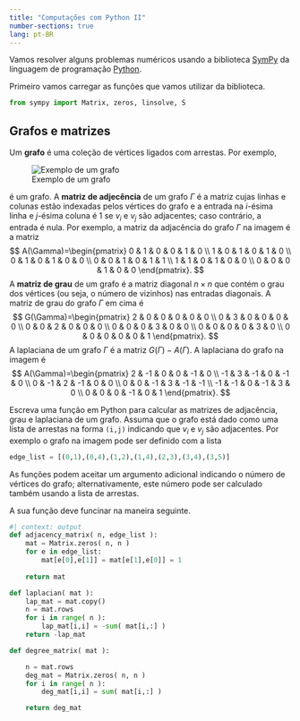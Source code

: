 ```yaml
---
title: "Computações com Python II"
number-sections: true
lang: pt-BR
--- 
```


Vamos resolver alguns problemas numéricos usando a biblioteca [SymPy](https://www.sympy.org/en/index.html) da linguagem de programação [Python](https://www.python.org/).

Primeiro vamos carregar as funções que vamos utilizar da biblioteca.

```python
from sympy import Matrix, zeros, linsolve, S
```
  
## Grafos e matrizes

Um **grafo** é uma coleção de vértices ligados com arrestas. Por exemplo, 

![Exemplo de um grafo](img/6n-graf.png)

é um grafo. A **matriz de adjecência** de um grafo $\Gamma$ é a matriz cujas linhas e colunas estão indexadas pelos vértices do grafo e a entrada na $i$-ésima linha e $j$-ésima coluna é $1$ se $v_i$ e $v_j$ são adjacentes; caso contrário, a entrada é nula. Por exemplo, a matriz da adjacência do grafo $\Gamma$ na imagem é a matriz 
$$
A(\Gamma)=\begin{pmatrix} 0 & 1 & 0 & 0 & 1 & 0 \\ 
                1 & 0 & 1 & 0 & 1 & 0 \\
                0 & 1 & 0 & 1 & 0 & 0 \\
                0 & 0 & 1 & 0 & 1 & 1 \\
                1 & 1 & 0 & 1 & 0 & 0 \\
                0 & 0 & 0 & 1 & 0 & 0
\end{pmatrix}.
$$
A **matriz de grau** de um grafo é a matriz diagonal $n\times n$ que contém o grau dos vértices (ou seja, o número de vizinhos) nas entradas diagonais. A matriz de grau do grafo $\Gamma$ em cima é 
$$
G(\Gamma)=\begin{pmatrix} 2 & 0 & 0 & 0 & 0 & 0 \\ 
                0 & 3 & 0 & 0 & 0 & 0 \\
                0 & 0 & 2 & 0 & 0 & 0 \\
                0 & 0 & 0 & 3 & 0 & 0 \\
                0 & 0 & 0 & 0 & 3 & 0 \\
                0 & 0 & 0 & 0 & 0 & 1
\end{pmatrix}.
$$
A laplaciana de um grafo $\Gamma$ é a matriz $G(\Gamma)-A(\Gamma)$. A laplaciana do grafo na imagem é 
$$
A(\Gamma)=\begin{pmatrix} 2 & -1 & 0 & 0 & -1 & 0 \\ 
                -1 & 3 & -1 & 0 & -1 & 0 \\
                0 & -1 & 2 & -1 & 0 & 0 \\
                0 & 0 & -1 & 3 & -1 & -1 \\
                -1 & -1 & 0 & -1 & 3 & 0 \\
                0 & 0 & 0 & -1 & 0 & 1
\end{pmatrix}.
$$

:::{#ex4-grafos}
Escreva uma função em Python para calcular as matrizes de adjacência, grau e laplaciana de um grafo. Assuma que o grafo está dado como uma 
lista de arrestas na forma `(i,j)` indicando que $v_i$ e $v_j$ são adjacentes. Por exemplo o grafo na imagem pode ser definido com a lista 
```python
edge_list = [(0,1),(0,4),(1,2),(1,4),(2,3),(3,4),(3,5)]
```
As funções podem aceitar um argumento adicional indicando o número de vértices do grafo; alternativamente, este número pode ser calculado também usando a lista de arrestas. 

A sua função deve funcinar na maneira seguinte. 
```python
#| context: output
def adjacency_matrix( n, edge_list ):
    mat = Matrix.zeros( n, n )
    for e in edge_list:
        mat[e[0],e[1]] = mat[e[1],e[0]] = 1
        
    return mat

def laplacian( mat ):
    lap_mat = mat.copy()
    n = mat.rows
    for i in range( n ):
        lap_mat[i,i] = -sum( mat[i,:] )
    return -lap_mat

def degree_matrix( mat ):

    n = mat.rows
    deg_mat = Matrix.zeros( n, n )
    for i in range( n ):
        deg_mat[i,i] = sum( mat[i,:] )

    return deg_mat
```
:::
